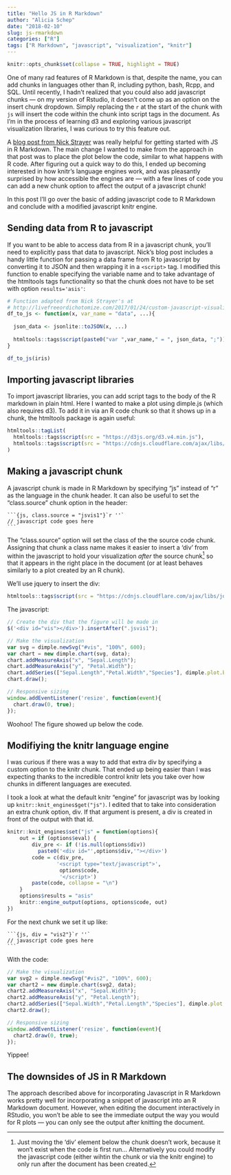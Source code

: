 ```yaml
---
title: "Hello JS in R Markdown"
author: "Alicia Schep"
date: "2018-02-10"
slug: js-rmarkdown
categories: ["R"]
tags: ["R Markdown", "javascript", "visualization", "knitr"]
---
```


```r
knitr::opts_chunk$set(collapse = TRUE, highlight = TRUE)
```

One of many rad features of R Markdown is that, despite the name, you can add chunks in languages other than R, including python, bash, Rcpp, and SQL. Until recently, I hadn't realized that you could also add javascript chunks &mdash; on my version of Rstudio, it doesn't come up as an option on the insert chunk dropdown. Simply replacing the `r` at the start of the chunk with `js` will insert the code within the chunk into script tags in the document. As I'm in the process of learning d3 and exploring various javascript visualization libraries, I was curious to try this feature out.     

A [blog post from Nick Strayer](http://livefreeordichotomize.com/2017/01/24/custom-javascript-visualizations-in-rmarkdown/) was really helpful for getting started with JS in R Markdown. The main change I wanted to make from the approach in that post was to place the plot below the code, similar to what happens with R code. After figuring out a quick way to do this, I ended up becoming interested in how knitr's language engines work, and was pleasantly surprised by how accessible the engines are &mdash; with a few lines of code you can add a new chunk option to affect the output of a javascript chunk!

In this post I'll go over the basic of adding javascript code to R Markdown and conclude with a modified javascript knitr engine.

## Sending data from R to javascript

If you want to be able to access data from R in a javascript chunk, you'll need to explicitly pass that data to javascript. Nick's blog post includes a handy little function for passing a data frame from R to javascript by converting it to JSON and then wrapping it in a `<script>` tag. I modified this function to enable specifying the variable name and to take advantage of the htmltools tags functionality so that the chunk does not have to be set with option `results='asis'`:

```r
# Function adapted from Nick Strayer's at 
# http://livefreeordichotomize.com/2017/01/24/custom-javascript-visualizations-in-rmarkdown/
df_to_js <- function(x, var_name = "data", ...){
  
  json_data <- jsonlite::toJSON(x, ...)
  
  htmltools::tags$script(paste0("var ",var_name," = ", json_data, ";"))
}

df_to_js(iris)
```

## Importing javascript libraries 

To import javascript libraries, you can add script tags to the body of the R markdown in plain html. Here I wanted to make a plot using dimple.js (which also requires d3). To add it in via an R code chunk so that it shows up in a chunk, the htmltools package is again useful:

```r
htmltools::tagList(
  htmltools::tags$script(src = "https://d3js.org/d3.v4.min.js"),
  htmltools::tags$script(src = "https://cdnjs.cloudflare.com/ajax/libs/dimple/2.3.0/dimple.latest.min.js")
)
```

## Making a javascript chunk

A javascript chunk is made in R Markdown by specifying "js" instead of "r" as the language in the chunk header. It can also be useful to set the "class.source" chunk option in the header:

    ```{js, class.source = "jsvis1"}`r ''`
    // javascript code goes here
    ```

The "class.source" option will set the class of the the source code chunk.  Assigning that chunk a class name makes it easier to insert a 'div' from within the javascript to hold your visualization *after* the source chunk[^1] so that it appears in the right place in the document (or at least behaves similarly to a plot created by an R chunk).

We'll use jquery to insert the div:

```r
htmltools::tags$script(src = "https://cdnjs.cloudflare.com/ajax/libs/jquery/3.3.1/jquery.min.js")
```

The javascript:

```js
// Create the div that the figure will be made in 
$('<div id="vis"></div>').insertAfter(".jsvis1");

// Make the visualization
var svg = dimple.newSvg("#vis", "100%", 600);
var chart = new dimple.chart(svg, data);
chart.addMeasureAxis("x", "Sepal.Length");
chart.addMeasureAxis("y", "Petal.Width");
chart.addSeries(["Sepal.Length","Petal.Width","Species"], dimple.plot.bubble);
chart.draw();

// Responsive sizing
window.addEventListener('resize', function(event){
  chart.draw(0, true);
});
```

Woohoo! The figure showed up below the code.

## Modifiying the knitr language engine

I was curious if there was a way to add that extra div by specifying a custom option to the knitr chunk. That ended up being easier than I was expecting thanks to the incredible control knitr lets you take over how chunks in different languages are executed.  

I took a look at what the default knitr "engine" for javascript was by looking up `knitr::knit_engines$get("js")`. I edited that to take into consideration an extra chunk option, div. If that argument is present, a div is created in front of the output with that id. 

```r
knitr::knit_engines$set("js" = function(options){
    out = if (options$eval) {
        div_pre <- if (!is.null(options$div)) 
          paste0('<div id="',options$div,'"></div>')
        code = c(div_pre,
                '<script type="text/javascript">',
                 options$code,
                 '</script>')
        paste(code, collapse = "\n")
    }
    options$results = "asis"
    knitr::engine_output(options, options$code, out)
})
```

For the next chunk we set it up like:

    ```{js, div = "vis2"}`r ''`
    // javascript code goes here
    ```

With the code:

```js
// Make the visualization
var svg2 = dimple.newSvg("#vis2", "100%", 600);
var chart2 = new dimple.chart(svg2, data);
chart2.addMeasureAxis("x", "Sepal.Width");
chart2.addMeasureAxis("y", "Petal.Length");
chart2.addSeries(["Sepal.Width","Petal.Length","Species"], dimple.plot.bubble);
chart2.draw();

// Responsive sizing
window.addEventListener('resize', function(event){
  chart2.draw(0, true);
});
```


Yippee!

## The downsides of JS in R Markdown

The approach described above for incorporating Javascript in R Markdown works pretty well for incorporating a snippet of javascript into an R Markdown document. However, when editing the document interactively in RStudio, you won't be able to see the immediate output the way you would for R plots &mdash; you can only see the output after knitting the document. 

[^1]: Just moving the 'div' element below the chunk doesn't work, because it won't exist when the code is first run... Alternatively you could modify the javascript code (either wihtin the chunk or via the knitr engine) to only run after the document has been created.

